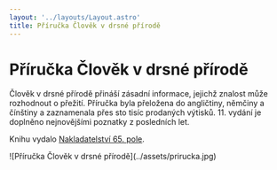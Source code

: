 ```yaml
---
layout: '../layouts/Layout.astro'
title: Příručka Člověk v drsné přírodě
---
```


# Příručka Člověk v drsné přírodě


Člověk v drsné přírodě přináší zásadní informace, jejichž znalost může rozhodnout o&nbsp;přežití. Příručka byla přeložena do angličtiny, němčiny a čínštiny a zaznamenala přes sto tisíc prodaných výtisků. 11. vydání je doplněno nejnovějšími poznatky z posledních let.

Knihu vydalo [Nakladatelství 65. pole](https://www.65pole.cz).

<div class="max-w-96 mx-auto">
    ![Příručka Člověk v drsné přírodě](../assets/prirucka.jpg)
</div>